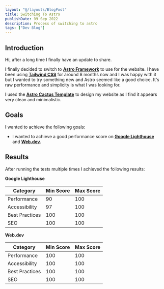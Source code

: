 ```yaml
---
layout: "@/layouts/BlogPost"
title: Switching To Astro
publishDate: 09 Sep 2022
description: Process of switching to astro
tags: ["Dev Blog"]
---
```



## Introduction

Hi, after a long time I finally have an update to share.

I finally decided to switch to [**Astro Framework**](https://astro.build/) 
to use for the website. I have been using [**Tailwind CSS**](https://tailwindcss.com/) 
for around 8 months now and I was happy with it but I wanted to try something new and Astro 
seemed like a good choice. It's raw performance and simplicity is what I was looking for.

I used the [**Astro Cactus Template**](https://github.com/chrismwilliams/astro-theme-cactus) 
to design my website as I find it appears very clean and minimalistic.

## Goals

I wanted to achieve the following goals:

-   I wanted to achieve a good performance score on 
    [**Google Lighthouse**](https://developers.google.com/web/tools/lighthouse/) 
    and [**Web.dev**](https://web.dev/measure/).


## Results

After running the tests multiple times I achieved the following results:

**Google Lighthouse**

| Category       | Min Score | Max Score |
| -------------- | --------- | --------- |
| Performance    | 90        | 100       |
| Accessibility  | 97        | 100       |
| Best Practices | 100       | 100       |
| SEO            | 100       | 100       |


**Web.dev**

| Category       | Min Score | Max Score |
| -------------- | --------- | --------- |
| Performance    | 100       | 100       |
| Accessibility  | 100       | 100       |
| Best Practices | 100       | 100       |
| SEO            | 100       | 100       |
